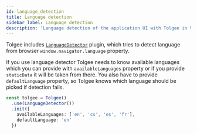 ```yaml
---
id: language_detection
title: Language detection
sidebar_label: Language detection
description: 'Language detection of the application UI with Tolgee in Vanilla JS. To detect language use LanguageDetector plugin.'
---
```


Tolgee includes [`LanguageDetector`](./api/web_package/plugins#languagedetector) plugin, which tries to detect language from browser `window.navigator.language` property. 

If you use language detector Tolgee needs to know available languages which you can provide with `availableLanguages` property or if you provide `staticData` it will be taken from there. You also have to provide `defaultLanguage` property, so Tolgee knows which language should be picked if detection fails.

```ts
const tolgee = Tolgee()
  .use(LanguageDetector())
  .init({
    availableLanguages: ['en', 'cs', 'es', 'fr'],
    defaultLanguage: 'en'
  })
```